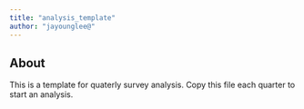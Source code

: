 ```yaml
---
title: "analysis_template"
author: "jayounglee@"
---
```


## About

This is a template for quaterly survey analysis. Copy this file each quarter to start an analysis.

```r

```


```r

```

